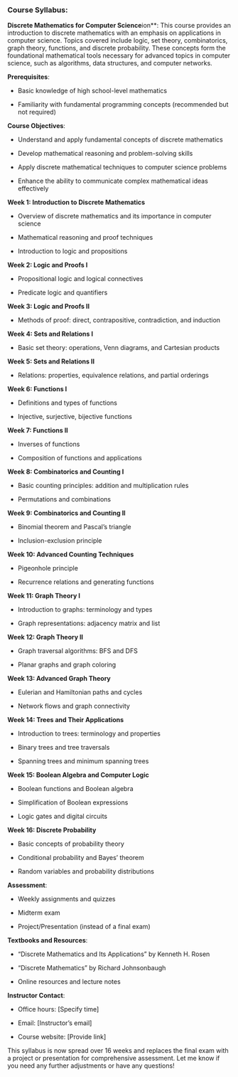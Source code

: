 
### Course Syllabus: 

**Discrete Mathematics for Computer Science**ion**:
This course provides an introduction to discrete mathematics with an emphasis on applications in computer science. Topics covered include logic, set theory, combinatorics, graph theory, functions, and discrete probability. These concepts form the foundational mathematical tools necessary for advanced topics in computer science, such as algorithms, data structures, and computer networks.

**Prerequisites**:

- Basic knowledge of high school-level mathematics

- Familiarity with fundamental programming concepts (recommended but not required)

**Course Objectives**:

- Understand and apply fundamental concepts of discrete mathematics

- Develop mathematical reasoning and problem-solving skills

- Apply discrete mathematical techniques to computer science problems

- Enhance the ability to communicate complex mathematical ideas effectively

**Week 1: Introduction to Discrete Mathematics**

- Overview of discrete mathematics and its importance in computer science

- Mathematical reasoning and proof techniques

- Introduction to logic and propositions

**Week 2: Logic and Proofs I**

- Propositional logic and logical connectives

- Predicate logic and quantifiers

**Week 3: Logic and Proofs II**

- Methods of proof: direct, contrapositive, contradiction, and induction

**Week 4: Sets and Relations I**

- Basic set theory: operations, Venn diagrams, and Cartesian products

**Week 5: Sets and Relations II**

- Relations: properties, equivalence relations, and partial orderings

**Week 6: Functions I**

- Definitions and types of functions

- Injective, surjective, bijective functions

**Week 7: Functions II**

- Inverses of functions

- Composition of functions and applications

**Week 8: Combinatorics and Counting I**

- Basic counting principles: addition and multiplication rules

- Permutations and combinations

**Week 9: Combinatorics and Counting II**

- Binomial theorem and Pascal's triangle

- Inclusion-exclusion principle

**Week 10: Advanced Counting Techniques**

- Pigeonhole principle

- Recurrence relations and generating functions

**Week 11: Graph Theory I**

- Introduction to graphs: terminology and types

- Graph representations: adjacency matrix and list

**Week 12: Graph Theory II**

- Graph traversal algorithms: BFS and DFS

- Planar graphs and graph coloring

**Week 13: Advanced Graph Theory**

- Eulerian and Hamiltonian paths and cycles

- Network flows and graph connectivity

**Week 14: Trees and Their Applications**

- Introduction to trees: terminology and properties

- Binary trees and tree traversals

- Spanning trees and minimum spanning trees

**Week 15: Boolean Algebra and Computer Logic**

- Boolean functions and Boolean algebra

- Simplification of Boolean expressions

- Logic gates and digital circuits

**Week 16: Discrete Probability**

- Basic concepts of probability theory

- Conditional probability and Bayes' theorem

- Random variables and probability distributions

**Assessment**:

- Weekly assignments and quizzes

- Midterm exam

- Project/Presentation (instead of a final exam)

**Textbooks and Resources**:

- "Discrete Mathematics and Its Applications" by Kenneth H. Rosen

- "Discrete Mathematics" by Richard Johnsonbaugh

- Online resources and lecture notes

**Instructor Contact**:

- Office hours: [Specify time]

- Email: [Instructor's email]

- Course website: [Provide link]

This syllabus is now spread over 16 weeks and replaces the final exam with a project or presentation for comprehensive assessment. Let me know if you need any further adjustments or have any questions!
